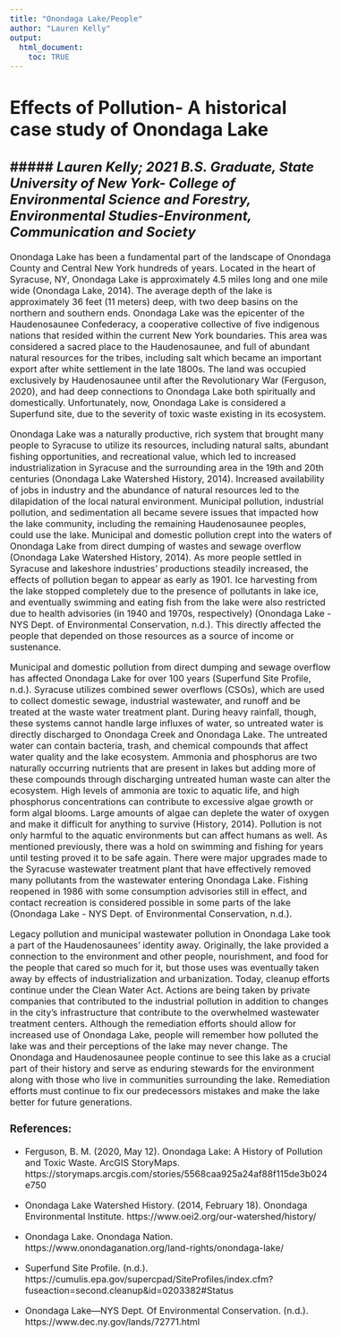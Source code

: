```yaml
---
title: "Onondaga Lake/People"
author: "Lauren Kelly"
output:
  html_document:
    toc: TRUE
---
```

# Effects of Pollution- A historical case study of Onondaga Lake
##### *Lauren Kelly; 2021 B.S. Graduate, State University of New York- College of Environmental Science and Forestry, Environmental Studies-Environment, Communication and Society*
---  
<style type = "text/css">
  body{
  font-size: 12pt;
  }
</style>
Onondaga Lake has been a fundamental part of the landscape of Onondaga County and Central New York hundreds of years. Located in the heart of Syracuse, NY, Onondaga Lake is approximately 4.5 miles long and one mile wide (Onondaga Lake, 2014). The average depth of the lake is approximately 36 feet (11 meters) deep, with two deep basins on the northern and southern ends. Onondaga Lake was the epicenter of the Haudenosaunee Confederacy, a cooperative collective of five indigenous nations that resided within the current New York boundaries. This area was considered a sacred place to the Haudenosaunee, and full of abundant natural resources for the tribes, including salt which became an important export after white settlement in the late 1800s. The land  was occupied exclusively by Haudenosaunee until after the Revolutionary War (Ferguson, 2020), and had deep connections to Onondaga Lake both spiritually and domestically. Unfortunately, now, Onondaga Lake is considered a Superfund site, due to the severity of toxic waste existing in its ecosystem.  

Onondaga Lake was a naturally productive, rich system that brought many people to Syracuse to utilize its resources, including natural salts, abundant fishing opportunities, and recreational value, which led to increased industrialization in Syracuse and the surrounding area in the 19th and 20th centuries (Onondaga Lake Watershed History, 2014).  Increased availability of jobs in industry and the abundance of natural resources led to the dilapidation of the local natural environment.  Municipal pollution, industrial pollution, and sedimentation all became severe issues that impacted how the lake community, including the remaining Haudenosaunee peoples, could use the lake. Municipal and domestic pollution crept into the waters of Onondaga Lake from direct dumping of wastes and sewage overflow (Onondaga Lake Watershed History, 2014).  As more people settled in Syracuse and lakeshore industries’ productions steadily increased, the effects of pollution began to appear as early as 1901. Ice harvesting from the lake stopped completely due to the presence of pollutants in lake ice, and eventually swimming and eating fish from the lake were also restricted due to health advisories (in 1940 and 1970s, respectively) (Onondaga Lake - NYS Dept. of Environmental Conservation, n.d.). This directly affected the people that depended on those resources as a source of income or sustenance.  

 Municipal and domestic pollution from direct dumping and sewage overflow has affected Onondaga Lake for over 100 years (Superfund Site Profile, n.d.). Syracuse utilizes combined sewer overflows (CSOs), which are used to collect domestic sewage, industrial wastewater, and runoff and be treated at the waste water treatment plant. During heavy rainfall, though, these systems cannot handle large influxes of water, so untreated water is directly discharged to Onondaga Creek and Onondaga Lake. The untreated water can contain bacteria, trash, and chemical compounds that affect water quality and the lake ecosystem. Ammonia and phosphorus are two naturally occurring nutrients that are present in lakes but adding more of these compounds through discharging untreated human waste can alter the ecosystem. High levels of ammonia are toxic to aquatic life, and high phosphorus concentrations can contribute to excessive algae growth or form algal blooms. Large amounts of algae can deplete the water of oxygen and make it difficult for anything to survive (History, 2014).  Pollution is not only harmful to the aquatic environments but can affect humans as well. As mentioned previously, there was a hold on swimming and fishing for years until testing proved it to be safe again. There were major upgrades made to the Syracuse wastewater treatment plant that have effectively removed many pollutants from the wastewater entering Onondaga Lake. Fishing reopened in 1986 with some consumption advisories still in effect, and contact recreation is considered possible in some parts of the lake (Onondaga Lake - NYS Dept. of Environmental Conservation, n.d.).  
 
Legacy pollution and municipal wastewater pollution in Onondaga Lake took a part of the Haudenosaunees’ identity away. Originally, the lake provided a connection to the environment and other people, nourishment, and food for the people that cared so much for it, but those uses was eventually taken away by effects of industrialization and urbanization. Today, cleanup efforts continue under the Clean Water Act. Actions are being taken by private companies that contributed to the industrial pollution in addition to changes in the city’s infrastructure that contribute to the overwhelmed wastewater treatment centers. Although the remediation efforts should allow for increased use of Onondaga Lake, people will remember how polluted the lake was and their perceptions of the lake may never change. The Onondaga and Haudenosaunee people continue to see this lake as a crucial part of their history and serve as enduring stewards for the environment along with those who live in communities surrounding the lake. Remediation efforts must continue to fix our predecessors mistakes and make the lake better for future generations.  
  
  
  
  
 
### References:  
* Ferguson, B. M. (2020, May 12). Onondaga Lake: A History of Pollution and Toxic Waste. ArcGIS StoryMaps. https://storymaps.arcgis.com/stories/5568caa925a24af88f115de3b024e750  

* Onondaga Lake Watershed History. (2014, February 18). Onondaga Environmental Institute. https://www.oei2.org/our-watershed/history/  

* Onondaga Lake. Onondaga Nation. https://www.onondaganation.org/land-rights/onondaga-lake/  

* Superfund Site Profile. (n.d.). https://cumulis.epa.gov/supercpad/SiteProfiles/index.cfm?fuseaction=second.cleanup&id=0203382#Status  

* Onondaga Lake—NYS Dept. Of Environmental Conservation. (n.d.). https://www.dec.ny.gov/lands/72771.html
